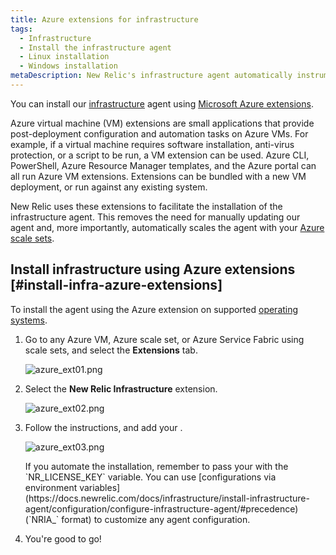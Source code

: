 ```yaml
---
title: Azure extensions for infrastructure
tags:
  - Infrastructure
  - Install the infrastructure agent
  - Linux installation
  - Windows installation
metaDescription: New Relic's infrastructure agent automatically instruments Docker to collect container metrics and metadata.
---
```





You can install our [infrastructure](/docs/welcome-new-relic-infrastructure) agent using [Microsoft Azure extensions](https://docs.microsoft.com/en-us/azure/virtual-machines/extensions/overview).

<CollapserGroup>
  <Collapser
    id="what-is-extension"
    title="What is an Azure extension?"
  >
    Azure virtual machine (VM) extensions are small applications that provide post-deployment configuration and automation tasks on Azure VMs. For example, if a virtual machine requires software installation, anti-virus protection, or a script to be run, a VM extension can be used. Azure CLI, PowerShell, Azure Resource Manager templates, and the Azure portal can all run Azure VM extensions. Extensions can be bundled with a new VM deployment, or run against any existing system.
  </Collapser>
</CollapserGroup>

New Relic uses these extensions to facilitate the installation of the infrastructure agent. This removes the need for manually updating our agent and, more importantly, automatically scales the agent with your [Azure scale sets](https://docs.microsoft.com/en-us/azure/virtual-machine-scale-sets/overview).

## Install infrastructure using Azure extensions [#install-infra-azure-extensions]

To install the agent using the Azure extension on supported [operating systems](https://docs.newrelic.com/docs/infrastructure/install-infrastructure-agent/get-started/requirements-infrastructure-agent/).

1. Go to any Azure VM, Azure scale set, or Azure Service Fabric using scale sets, and select the **Extensions** tab.

   <img
     title="azure_ext01.png"
     alt="azure_ext01.png"
     src={infrastructureAzureExtensionsTab}
   />
2. Select the **New Relic Infrastructure** extension.

   <img
     title="azure_ext02.png"
     alt="azure_ext02.png"
     src={infrastructureAzureNrInfrastructureExtension}
   />
3. Follow the instructions, and add your <InlinePopover type="licenseKey" />.

   <img
     title="azure_ext03.png"
     alt="azure_ext03.png"
     src={infrastructureAzureNrLicenseKey}
   />
   
   <Callout variant="tip">
    If you automate the installation, remember to pass your <InlinePopover type="licenseKey" /> with the `NR_LICENSE_KEY` variable.
    You can use [configurations via environment variables](https://docs.newrelic.com/docs/infrastructure/install-infrastructure-agent/configuration/configure-infrastructure-agent/#precedence) (`NRIA_` format) to customize any agent configuration.
   </Callout>
   
4. You're good to go!

<InstallFeedback />
